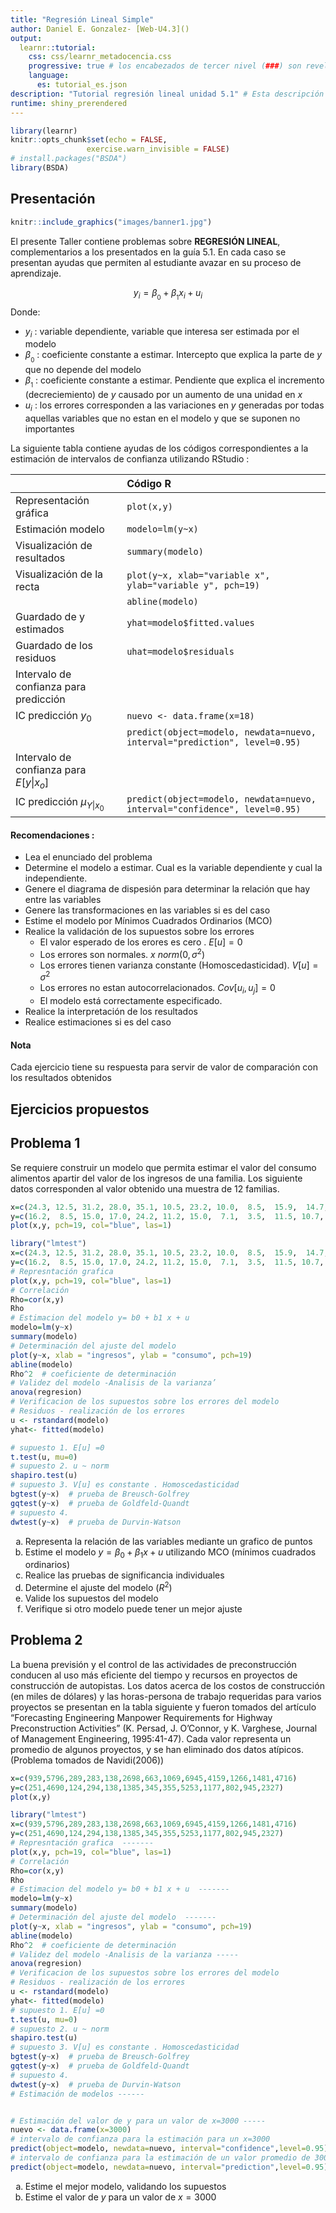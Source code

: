 ```yaml
---
title: "Regresión Lineal Simple"
author: Daniel E. Gonzalez- [Web-U4.3]()
output: 
  learnr::tutorial:
    css: css/learnr_metadocencia.css
    progressive: true # los encabezados de tercer nivel (###) son revelados progresivamente     allow_skip: true # permite saltearse los ejercicios. 
    language:
      es: tutorial_es.json
description: "Tutorial regresión lineal unidad 5.1" # Esta descripción se ve en el panel Tutorial de RStudio 
runtime: shiny_prerendered
---
```


```r
library(learnr)
knitr::opts_chunk$set(echo = FALSE,
                 exercise.warn_invisible = FALSE)
# install.packages("BSDA")
library(BSDA)
```

## Presentación 

```r
knitr::include_graphics("images/banner1.jpg")
```

El presente Taller contiene problemas sobre **REGRESIÓN LINEAL**, complementarios a los presentados en la guía 5.1. En cada caso se presentan ayudas que permiten al estudiante avazar en su proceso de aprendizaje.

$$y_{i} = \beta_{_{0}} + \beta_{_{1}} x_{i} + u_{i}$$
Donde:

+ $y_{i}$ : variable dependiente, variable que interesa ser estimada por el modelo
+ $\beta_{_{0}}$ : coeficiente constante a estimar. Intercepto que explica la parte de $y$ que no depende del modelo
+ $\beta_{_{1}}$ : coeficiente constante a estimar. Pendiente que explica el incremento (decreciemiento) de $y$ causado por un aumento de una unidad en $x$
+ $u_{i}$ : los errores corresponden a las variaciones en $y$ generadas por todas aquellas variables que no estan en el modelo y que se suponen no importantes 


La siguiente tabla contiene ayudas de los códigos correspondientes a la estimación de intervalos de confianza utilizando RStudio : 


|                               | Código R                                                |
|:------------------------------|:--------------------------------------------------------|
|Representación gráfica         |`plot(x,y)`                                              |
|Estimación modelo              |`modelo=lm(y~x)`                                         |
|Visualización de resultados    |`summary(modelo)`                                        |
|Visualización de la recta      |`plot(y~x, xlab="variable x", ylab="variable y", pch=19)`|
|                               |`abline(modelo)`                                         |
|Guardado de y estimados        |`yhat=modelo$fitted.values`                              |
|Guardado de los residuos       |`uhat=modelo$residuals`                                  |
|Intervalo de confianza para predicción|                                                  |
|IC predicción $y_{0}$          |`nuevo <- data.frame(x=18)`                              |
|                               |`predict(object=modelo, newdata=nuevo, interval="prediction", level=0.95) ` |
|Intervalo de confianza para  $E[y|x_{o}]$  |                                                          |
| IC predicción $\mu_{Y|x_{0}}$ |`predict(object=modelo, newdata=nuevo, interval="confidence", level=0.95)`|

#### Recomendaciones :

+ Lea el enunciado del problema
+ Determine el modelo a estimar. Cual es la variable dependiente y cual la independiente.
+ Genere el diagrama de dispesión para determinar la relación que hay entre las variables
+ Genere las transformaciones en las variables si es del caso
+ Estime el modelo por Mínimos Cuadrados Ordinarios (MCO)
+ Realice la validación de los supuestos sobre los errores
  + El valor esperado de los erores es cero . $E[u] = 0$
  + Los errores son normales. $x ~ norm(0 , \sigma^2)$  
  + Los errores tienen varianza constante (Homoscedasticidad). $V[u] = \sigma^2$
  + Los errores no estan autocorrelacionados. $Cov[u_i, u_j]=0$
  + El modelo está correctamente especificado. 
+ Realice la interpretación de los resultados
+ Realice estimaciones si es del caso
  

#### Nota  

Cada ejercicio tiene su respuesta para servir de valor de comparación con los resultados obtenidos




## Ejercicios propuestos

## Problema 1

Se requiere construir un modelo que permita estimar el valor del consumo alimentos apartir del valor de los ingresos de una familia.  Los siguiente datos corresponden al valor obtenido una muestra de 12 familias.
 
```r
x=c(24.3, 12.5, 31.2, 28.0, 35.1, 10.5, 23.2, 10.0,  8.5,  15.9,  14.7,  15.0)   
y=c(16.2,  8.5, 15.0, 17.0, 24.2, 11.2, 15.0,  7.1,  3.5,  11.5, 10.7,  9.2) 
plot(x,y, pch=19, col="blue", las=1)

```

```r
library("lmtest")
x=c(24.3, 12.5, 31.2, 28.0, 35.1, 10.5, 23.2, 10.0,  8.5,  15.9,  14.7,  15.0)   
y=c(16.2,  8.5, 15.0, 17.0, 24.2, 11.2, 15.0,  7.1,  3.5,  11.5, 10.7,  9.2) 
# Represntación grafica
plot(x,y, pch=19, col="blue", las=1)
# Correlación
Rho=cor(x,y)
Rho
# Estimacion del modelo y= b0 + b1 x + u
modelo=lm(y~x)
summary(modelo)
# Determinación del ajuste del modelo
plot(y~x, xlab = "ingresos", ylab = "consumo", pch=19)
abline(modelo)
Rho^2  # coeficiente de determinación
# Validez del modelo -Analisis de la varianza’
anova(regresion)
# Verificacion de los supuestos sobre los errores del modelo
# Residuos - realización de los errores
u <- rstandard(modelo)
yhat<- fitted(modelo)

# supuesto 1. E[u] =0
t.test(u, mu=0)
# supuesto 2. u ~ norm  
shapiro.test(u)
# supuesto 3. V[u] es constante . Homoscedasticidad
bgtest(y~x)  # prueba de Breusch-Golfrey
gqtest(y~x)  # prueba de Goldfeld-Quandt
# supuesto 4.  
dwtest(y~x)  # prueba de Durvin-Watson
```


a. Representa la relación de las variables mediante un grafico de puntos
b. Estime el modelo $y=\beta_{0}+\beta_{1} x + u$ utilizando MCO (mínimos cuadrados ordinarios)
c. Realice las pruebas de significancia individuales
d. Determine el ajuste del modelo ($R^{2}$)
e. Valide los supuestos del modelo
f. Verifique si otro modelo puede tener un mejor ajuste


## Problema 2

La buena previsión y el control de las actividades de preconstrucción conducen al uso más eficiente del tiempo y recursos en proyectos de construcción de autopistas. Los datos acerca de los costos de construcción (en miles de dólares) y las horas-persona de trabajo requeridas para varios proyectos se presentan en la tabla siguiente y fueron tomados del artículo “Forecasting Engineering Manpower Requirements for Highway Preconstruction Activities” (K. Persad, J. O’Connor, y K. Varghese, Journal of Management Engineering, 1995:41-47). Cada valor representa un promedio de algunos proyectos, y se han eliminado dos datos atípicos.(Problema tomados de Navidi(2006))

```r
x=c(939,5796,289,283,138,2698,663,1069,6945,4159,1266,1481,4716)
y=c(251,4690,124,294,138,1385,345,355,5253,1177,802,945,2327)
plot(x,y)

```

```r
library("lmtest")
x=c(939,5796,289,283,138,2698,663,1069,6945,4159,1266,1481,4716)
y=c(251,4690,124,294,138,1385,345,355,5253,1177,802,945,2327) 
# Represntación grafica  -------
plot(x,y, pch=19, col="blue", las=1)
# Correlación
Rho=cor(x,y)
Rho
# Estimacion del modelo y= b0 + b1 x + u  -------
modelo=lm(y~x)
summary(modelo)
# Determinación del ajuste del modelo  -------
plot(y~x, xlab = "ingresos", ylab = "consumo", pch=19)
abline(modelo)
Rho^2  # coeficiente de determinación
# Validez del modelo -Analisis de la varianza -----
anova(regresion)
# Verificacion de los supuestos sobre los errores del modelo
# Residuos - realización de los errores
u <- rstandard(modelo)
yhat<- fitted(modelo)
# supuesto 1. E[u] =0
t.test(u, mu=0)
# supuesto 2. u ~ norm  
shapiro.test(u)
# supuesto 3. V[u] es constante . Homoscedasticidad
bgtest(y~x)  # prueba de Breusch-Golfrey
gqtest(y~x)  # prueba de Goldfeld-Quandt
# supuesto 4.  
dwtest(y~x)  # prueba de Durvin-Watson
# Estimación de modelos ------


# Estimación del valor de y para un valor de x=3000 -----
nuevo <- data.frame(x=3000)
# intervalo de confianza para la estimación para un x=3000 
predict(object=modelo, newdata=nuevo, interval="confidence",level=0.95)
# intervalo de confianza para la estimación de un valor promedio de 3000
predict(object=modelo, newdata=nuevo, interval="prediction",level=0.95)
```

a. Estime el mejor modelo, validando los supuestos 
b. Estime el valor de $y$ para un valor de $x=3000$
